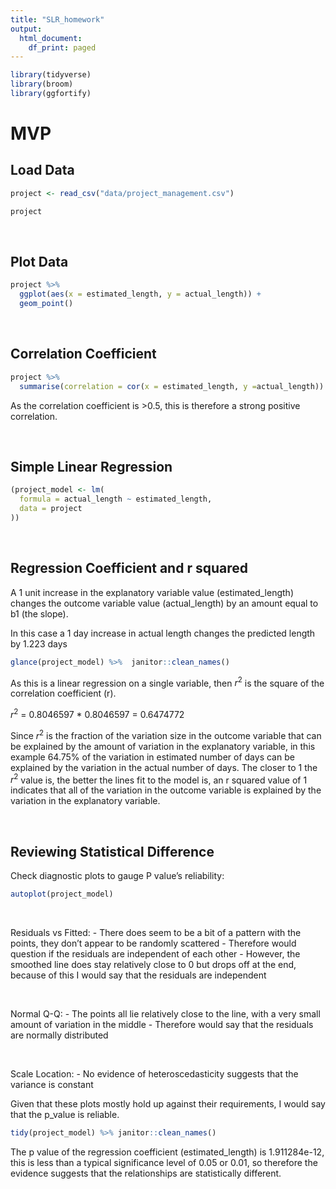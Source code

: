 ```yaml
---
title: "SLR_homework"
output:
  html_document:
    df_print: paged
---
```



```r
library(tidyverse)
library(broom)
library(ggfortify)
```


# MVP

## Load Data

```r
project <- read_csv("data/project_management.csv")

project
```

<br>

## Plot Data 

```r
project %>% 
  ggplot(aes(x = estimated_length, y = actual_length)) +
  geom_point()
```
<br>

## Correlation Coefficient
```r
project %>% 
  summarise(correlation = cor(x = estimated_length, y =actual_length))
```
As the correlation coefficient is >0.5, this is therefore a strong positive correlation.

<br>

## Simple Linear Regression 

```r
(project_model <- lm(
  formula = actual_length ~ estimated_length,
  data = project
))
```

<br>

## Regression Coefficient and r squared


A 1 unit increase in the explanatory variable value (estimated_length) changes the outcome variable value (actual_length) by an amount equal to b1 (the slope).

In this case a 1 day increase in actual length changes the predicted length by 1.223 days

```r
glance(project_model) %>%  janitor::clean_names()
```
As this is a linear regression on a single variable, then $r^2$ is the square of the correlation coefficient (r).  


$r^2$ = 0.8046597	* 0.8046597	= 0.6474772

Since $r^2$ is the fraction of the variation size in the outcome variable that can be explained by the amount of variation in the explanatory variable, in this example 64.75% of the variation in estimated number of days can be explained by the variation in the actual number of days.
The closer to 1 the $r^2$ value is, the better the lines fit to the model is, an r squared value of 1 indicates that all of the variation in the outcome variable is explained by the variation in the explanatory variable.

<br>

## Reviewing Statistical Difference

Check diagnostic plots to gauge P value's reliability:

```r
autoplot(project_model)
```

<br>

Residuals vs Fitted:
- There does seem to be a bit of a pattern with the points, they don't appear to be randomly scattered
- Therefore would question if the residuals are independent of each other
- However, the smoothed line does stay relatively close to 0 but drops off at the end, because of this I would say that the residuals are independent

<br>

Normal Q-Q:
- The points all lie relatively close to the line, with a very small amount of variation in the middle
- Therefore would say that the residuals are normally distributed

<br>

Scale Location:
- No evidence of heteroscedasticity suggests that the variance is constant

Given that these plots mostly hold up against their requirements, I would say that the p_value is reliable.


```r
tidy(project_model) %>% janitor::clean_names()
```
The p value of the regression coefficient (estimated_length) is 1.911284e-12, this is less than a typical significance level of 0.05 or 0.01, so therefore the evidence suggests that the relationships are statistically different.




